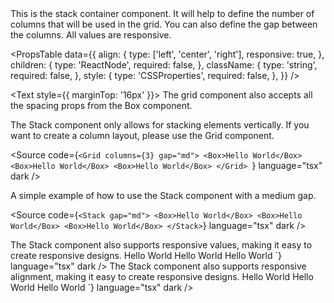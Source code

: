 
<Meta of={StackStories} />

<Unstyled>

<Title type="h1">Stack</Title>

<Text>
  This is the stack container component. It will help to define the number of
  columns that will be used in the grid. You can also define the gap between the
  columns. All values are responsive.
</Text>

<Title type="h2">Installation</Title>
<Source code={`yarn install @backstage/canon/stack`} language="bash" dark />

<Title type="h2" style={{ marginBottom: '16px' }}>
  API reference
</Title>

<PropsTable
  data={{
    align: {
      type: ['left', 'center', 'right'],
      responsive: true,
    },
    children: {
      type: 'ReactNode',
      required: false,
    },
    className: {
      type: 'string',
      required: false,
    },
    style: {
      type: 'CSSProperties',
      required: false,
    },
  }}
/>

<Text style={{ marginTop: '16px' }}>
  The grid component also accepts all the spacing props from the Box component.
</Text>

<PropsTable data={getBoxProps(spacingProperties.styles)} />

<Title type="h2">Common questions</Title>

<Title type="h3">Can I stack horizontally?</Title>
<Text>
  The Stack component only allows for stacking elements vertically. If you want
  to create a column layout, please use the Grid component.
</Text>

<Source
  code={`<Grid columns={3} gap="md">
  <Box>Hello World</Box>
  <Box>Hello World</Box>
  <Box>Hello World</Box>
</Grid>
`}
  language="tsx"
  dark
/>

<Title type="h2">Examples</Title>

<Title type="h3">Simple</Title>
<Text>
  A simple example of how to use the Stack component with a medium gap.
</Text>

<Source
  code={`<Stack gap="md">
  <Box>Hello World</Box>
  <Box>Hello World</Box>
  <Box>Hello World</Box>
</Stack>`}
  language="tsx"
  dark
/>

<Title type="h3">Responsive</Title>
<Text>
  The Stack component also supports responsive values, making it easy to create
  responsive designs.
</Text>
<Source
  code={`<Stack gap={{ xs: 'sm', md: 'md' }}>
  <Box>Hello World</Box>
  <Box>Hello World</Box>
  <Box>Hello World</Box>
</Stack>`}
  language="tsx"
  dark
/>

<Title type="h3">Align</Title>
<Text>
  The Stack component also supports responsive alignment, making it easy to
  create responsive designs.
</Text>
<Source
  code={`<Stack align={{ xs: 'left', md: 'center' }}>
  <Box>Hello World</Box>
  <Box>Hello World</Box>
  <Box>Hello World</Box>
</Stack>`}
  language="tsx"
  dark
/>

</Unstyled>
